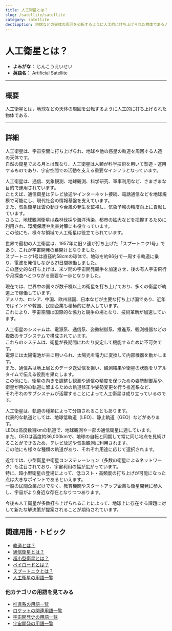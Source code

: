```yaml
---
title: 人工衛星とは？
slug: /satellite/satellite
category: satellite
dectioption: 地球などの天体の周囲を公転するように人工的に打ち上げられた物体である人工衛星の意味・定義・内容について解説します．
---
```



<Head>
  <script type="application/ld+json">
    {`{
      "@context": "https://schema.org",
      "@type": "DefinedTerm",
      "name": "人工衛星とは？",
      "inDefinedTermSet": "https://www.space-portal.org",
      "termCode": "satellite/satellite",
      "description": "地球などの天体の周囲を公転するように人工的に打ち上げられた物体である人工衛星の意味・定義・内容について解説します．",
      "url": "https://www.space-portal.org/docs/satellite/satellite"
    }`}
  </script>
</Head>

# 人工衛星とは？

- **よみがな：** じんこうえいせい  
- **英語名：** Artificial Satellite  

---

## 概要

人工衛星とは，地球などの天体の周囲を公転するように人工的に打ち上げられた物体である．

---

## 詳細

人工衛星は、宇宙空間に打ち上げられ、地球や他の惑星の軌道を周回する人造の天体です。  
自然の衛星である月とは異なり、人工衛星は人類が科学技術を用いて製造・運用するものであり、宇宙空間での活動を支える重要なインフラとなっています。  

人工衛星は、通信、気象観測、地球観測、科学研究、軍事利用など、さまざまな目的で運用されています。  
たとえば、通信衛星はテレビ放送やインターネット接続、電話通信などを地球規模で可能にし、現代社会の情報基盤を支えています。  
また、気象衛星は雲の動きや台風の発生を監視し、気象予報の精度向上に貢献しています。  
さらに、地球観測衛星は森林伐採や海洋汚染、都市の拡大などを把握するために利用され、環境保護や災害対策にも役立っています。  
この他にも、様々な領域で人工衛星は役立てられています。  

世界で最初の人工衛星は、1957年に旧ソ連が打ち上げた「スプートニク1号」であり、これが宇宙開発の幕開けとなりました。  
スプートニク1号は直径約58cmの球体で、地球を約96分で一周する軌道に乗り、電波を発信しながら21日間稼働しました。  
この歴史的な打ち上げは、米ソ間の宇宙開発競争を加速させ、後の有人宇宙飛行や月探査へとつながる重要な一歩となりました。  

現在では、世界中の国々が数千機以上の衛星を打ち上げており、多くの衛星が軌道上で稼働しています。  
アメリカ、ロシア、中国、欧州諸国、日本などが主要な打ち上げ国であり、近年ではインドや韓国、民間企業も積極的に参入しています。  
これにより、宇宙空間は国際的な協力と競争の場となり、技術革新が加速しています。  

人工衛星のシステムは、電源系、通信系、姿勢制御系、推進系、観測機器などの複数のサブシステムで構成されています。  
これらのシステムは、衛星が長期間にわたり安定して機能するために不可欠です。  
電源には太陽電池が主に用いられ、太陽光を電力に変換して内部機器を動かします。  
また、通信系は地上局とのデータ送受信を担い、観測結果や衛星の状態をリアルタイムで伝える役割を果たします。  
この他にも、衛星の向きを調整し観測や通信の精度を保つための姿勢制御系や、  
衛星が目的の軌道に留まるための軌道修正や姿勢変更を行う推進系など、  
それぞれのサブシステムが活躍することによって人工衛星は成り立っているのです。  

人工衛星は、軌道の種類によって分類されることもあります。  
代表的な軌道としては、地球低軌道（LEO）、静止軌道（GEO）などがあります。  
LEOは高度数百kmの軌道で、地球観測や一部の通信衛星に適しています。  
また、GEOは高度約36,000kmで、地球の自転と同期して常に同じ地点を見続けることができるため、テレビ放送や気象観測に利用されます。  
この他にも様々な種類の軌道があり、それぞれ用途に応じて選択されます。  

近年では、小型衛星や衛星コンステレーション（多数の衛星によるネットワーク）も注目されており、宇宙利用の幅が広がっています。  
特に、超小型衛星の登場によって、低コスト・高頻度の打ち上げが可能になった点は大きなポイントであるといえます。  
一般の民間企業だけでなく、教育機関やスタートアップ企業も衛星開発に参入し、宇宙がより身近な存在となりつつあります。  

今後も人工衛星が多数打ち上げられることによって、地球上に存在する課題に対して新たな解決策が提案されることが期待されています。

---

## 関連用語・トピック

- [軌道とは？](orbit/orbit)
- [通信衛星とは？](satellite/type/communication-satellite)
- [超小型衛星とは？](satellite/type/cubesat)
- [ペイロードとは？](rocket/system/payload)
- [スプートニクとは？](glossary/history/sputnik)
- [人工衛星の用語一覧](category/satellite)

### 他カテゴリの用語を見てみる
- [推進系の用語一覧](category/propulsion)
- [ロケットの関連用語一覧](category/rocket)
- [宇宙開発史の用語一覧](category/history)
- [宇宙開発の用語一覧](category/glossary)
